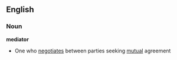 == English ==
=== Noun ===
'''mediator'''
*One who [[negotiates]] between parties seeking [[mutual]] agreement
